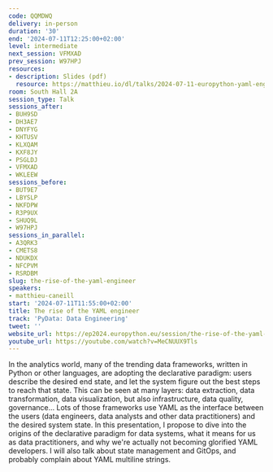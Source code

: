 ```yaml
---
code: QQMDWQ
delivery: in-person
duration: '30'
end: '2024-07-11T12:25:00+02:00'
level: intermediate
next_session: VFMXAD
prev_session: W97HPJ
resources:
- description: Slides (pdf)
  resource: https://matthieu.io/dl/talks/2024-07-11-europython-yaml-engineer.pdf
room: South Hall 2A
session_type: Talk
sessions_after:
- BUH9SD
- DH3AE7
- DNYFYG
- KHTUSV
- KLXQAM
- KXF8JY
- PSGLDJ
- VFMXAD
- WKLEEW
sessions_before:
- BUT9E7
- LBYSLP
- NKFDPW
- R3P9UX
- SHUQ9L
- W97HPJ
sessions_in_parallel:
- A3QRK3
- CMETS8
- NDUKDX
- NFCPVM
- RSRDBM
slug: the-rise-of-the-yaml-engineer
speakers:
- matthieu-caneill
start: '2024-07-11T11:55:00+02:00'
title: The rise of the YAML engineer
track: 'PyData: Data Engineering'
tweet: ''
website_url: https://ep2024.europython.eu/session/the-rise-of-the-yaml-engineer
youtube_url: https://youtube.com/watch?v=MeCNUUX9Tls
---
```


In the analytics world, many of the trending data frameworks, written in Python or other languages, are adopting the declarative paradigm: users describe the desired end state, and let the system figure out the best steps to reach that state. This can be seen at many layers: data extraction, data transformation, data visualization, but also infrastructure, data quality, governance... Lots of those frameworks use YAML as the interface between the users (data engineers, data analysts and other data practitioners) and the desired system state.
In this presentation, I propose to dive into the origins of the declarative paradigm for data systems, what it means for us as data practitioners, and why we're actually not becoming glorified YAML developers. I will also talk about state management and GitOps, and probably complain about YAML multiline strings.
